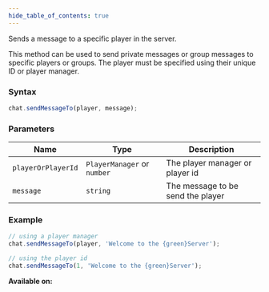 ```yaml
---
hide_table_of_contents: true
---
```



Sends a message to a specific player in the server.

This method can be used to send private messages or group messages to specific players or groups. The player must be specified using their unique ID or player manager.

### Syntax

```js
chat.sendMessageTo(player, message);
```

### Parameters

| Name               | Type                        | Description                       |
| ------------------ | --------------------------- | --------------------------------- |
| `playerOrPlayerId` | `PlayerManager` or `number` | The player manager or player id   |
| `message`          | `string`                    | The message to be send the player |

### Example

```js
// using a player manager
chat.sendMessageTo(player, 'Welcome to the {green}Server');

// using the player id
chat.sendMessageTo(1, 'Welcome to the {green}Server');
```

**Available on:** <ServerTag />
